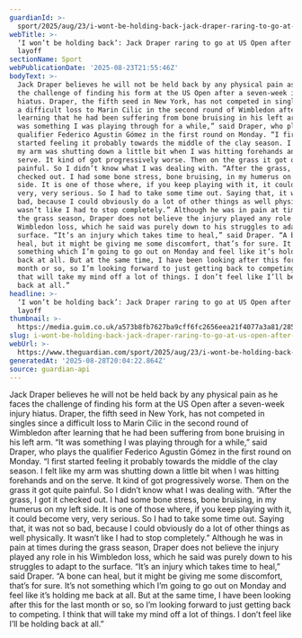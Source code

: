 ```yaml
---
guardianId: >-
  sport/2025/aug/23/i-wont-be-holding-back-jack-draper-raring-to-go-at-us-open-after-injury-layoff
webTitle: >-
  ‘I won’t be holding back’: Jack Draper raring to go at US Open after injury
  layoff
sectionName: Sport
webPublicationDate: '2025-08-23T21:55:46Z'
bodyText: >-
  Jack Draper believes he will not be held back by any physical pain as he faces
  the challenge of finding his form at the US Open after a seven-week injury
  hiatus. Draper, the fifth seed in New York, has not competed in singles since
  a difficult loss to Marin Cilic in the second round of Wimbledon after
  learning that he had been suffering from bone bruising in his left arm. “It
  was something I was playing through for a while,” said Draper, who plays the
  qualifier Federico Agustin Gómez in the first round on Monday. “I first
  started feeling it probably towards the middle of the clay season. I felt like
  my arm was shutting down a little bit when I was hitting forehands and on the
  serve. It kind of got progressively worse. Then on the grass it got quite
  painful. So I didn’t know what I was dealing with. “After the grass, I got it
  checked out. I had some bone stress, bone bruising, in my humerus on my left
  side. It is one of those where, if you keep playing with it, it could become
  very, very serious. So I had to take some time out. Saying that, it was not so
  bad, because I could obviously do a lot of other things as well physically. It
  wasn’t like I had to stop completely.” Although he was in pain at times during
  the grass season, Draper does not believe the injury played any role in his
  Wimbledon loss, which he said was purely down to his struggles to adapt to the
  surface. “It’s an injury which takes time to heal,” said Draper. “A bone can
  heal, but it might be giving me some discomfort, that’s for sure. It’s not
  something which I’m going to go out on Monday and feel like it’s holding me
  back at all. But at the same time, I have been looking after this for the last
  month or so, so I’m looking forward to just getting back to competing. I think
  that will take my mind off a lot of things. I don’t feel like I’ll be holding
  back at all.”
headline: >-
  ‘I won’t be holding back’: Jack Draper raring to go at US Open after injury
  layoff
thumbnail: >-
  https://media.guim.co.uk/a573b8fb7627ba9cff6fc2656eea21f4077a3a81/2852_0_2419_1936/500.jpg
slug: i-wont-be-holding-back-jack-draper-raring-to-go-at-us-open-after-injury-layoff
webUrl: >-
  https://www.theguardian.com/sport/2025/aug/23/i-wont-be-holding-back-jack-draper-raring-to-go-at-us-open-after-injury-layoff
generatedAt: '2025-08-28T20:04:22.864Z'
source: guardian-api
---
```

Jack Draper believes he will not be held back by any physical pain as he faces the challenge of finding his form at the US Open after a seven-week injury hiatus. Draper, the fifth seed in New York, has not competed in singles since a difficult loss to Marin Cilic in the second round of Wimbledon after learning that he had been suffering from bone bruising in his left arm. “It was something I was playing through for a while,” said Draper, who plays the qualifier Federico Agustin Gómez in the first round on Monday. “I first started feeling it probably towards the middle of the clay season. I felt like my arm was shutting down a little bit when I was hitting forehands and on the serve. It kind of got progressively worse. Then on the grass it got quite painful. So I didn’t know what I was dealing with. “After the grass, I got it checked out. I had some bone stress, bone bruising, in my humerus on my left side. It is one of those where, if you keep playing with it, it could become very, very serious. So I had to take some time out. Saying that, it was not so bad, because I could obviously do a lot of other things as well physically. It wasn’t like I had to stop completely.” Although he was in pain at times during the grass season, Draper does not believe the injury played any role in his Wimbledon loss, which he said was purely down to his struggles to adapt to the surface. “It’s an injury which takes time to heal,” said Draper. “A bone can heal, but it might be giving me some discomfort, that’s for sure. It’s not something which I’m going to go out on Monday and feel like it’s holding me back at all. But at the same time, I have been looking after this for the last month or so, so I’m looking forward to just getting back to competing. I think that will take my mind off a lot of things. I don’t feel like I’ll be holding back at all.”
